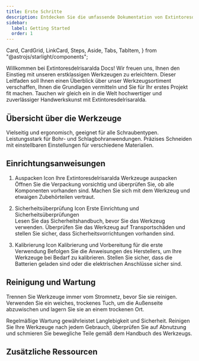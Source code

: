 ```yaml
---
title: Erste Schritte
description: Entdecken Sie die umfassende Dokumentation von Extintoresdelrisaralda für einen eingehenden Einblick in unsere erstklassigen Werkzeuge und Bauleistungen. 
sidebar:
  label: Getting Started
  order: 1
---
```


  Card,
  CardGrid,
  LinkCard,
  Steps,
  Aside,
  Tabs,
  TabItem,
} from "@astrojs/starlight/components";

Willkommen bei Extintoresdelrisaralda Docs! Wir freuen uns, Ihnen den Einstieg mit unseren erstklassigen Werkzeugen zu erleichtern. Dieser Leitfaden soll Ihnen einen Überblick über unser Werkzeugsortiment verschaffen, Ihnen die Grundlagen vermitteln und Sie für Ihr erstes Projekt fit machen. Tauchen wir gleich ein in die Welt hochwertiger und zuverlässiger Handwerkskunst mit Extintoresdelrisaralda.

## Übersicht über die Werkzeuge

<CardGrid>
  <Card title="Schraubendreher-Set" icon="seti:config">
    Vielseitig und ergonomisch, geeignet für alle Schraubentypen.
    <LinkCard title="Mehr erfahren" href="de/guides/getting-started" />
  </Card>
  <Card title="Schlagbohrmaschine" icon="seti:pipeline">
    Leistungsstark für Bohr- und Schlagbohranwendungen.
    <LinkCard title="Mehr erfahren" href="de/guides/getting-started" />
  </Card>
  <Card title="Elektrosägen" icon="seti:crystal">
    Präzises Schneiden mit einstellbaren Einstellungen für verschiedene Materialien.
    <LinkCard title="Mehr erfahren" href="de/guides/getting-started" />
  </Card>
</CardGrid>

## Einrichtungsanweisungen

<Steps>

1. Auspacken Icon Ihre Extintoresdelrisaralda Werkzeuge auspacken  
   Öffnen Sie die Verpackung vorsichtig und überprüfen Sie, ob alle Komponenten vorhanden sind. Machen Sie sich mit dem Werkzeug und etwaigen Zubehörteilen vertraut.

2. Sicherheitsüberprüfung Icon Erste Einrichtung und Sicherheitsüberprüfungen  
   Lesen Sie das Sicherheitshandbuch, bevor Sie das Werkzeug verwenden. Überprüfen Sie das Werkzeug auf Transportschäden und stellen Sie sicher, dass Sicherheitsvorrichtungen vorhanden sind.

3. Kalibrierung Icon Kalibrierung und Vorbereitung für die erste Verwendung
   Befolgen Sie die Anweisungen des Herstellers, um Ihre Werkzeuge bei Bedarf zu kalibrieren. Stellen Sie sicher, dass die Batterien geladen sind oder die elektrischen Anschlüsse sicher sind.

</Steps>


## Reinigung und Wartung

<Aside type="tip">
  Trennen Sie Werkzeuge immer vom Stromnetz, bevor Sie sie reinigen. Verwenden Sie ein weiches, trockenes Tuch, um die
  Außenseite abzuwischen und lagern Sie sie an einem trockenen Ort.
</Aside>

Regelmäßige Wartung gewährleistet Langlebigkeit und Sicherheit. Reinigen Sie Ihre Werkzeuge nach jedem Gebrauch, überprüfen Sie auf Abnutzung und schmieren Sie bewegliche Teile gemäß dem Handbuch des Werkzeugs.

## Zusätzliche Ressourcen

<LinkCard
title="Ausführliche Tutorials"
description="Tauchen Sie mit Experten-Tutorials tief in die Verwendung unserer Werkzeuge ein."
href="de/guides/getting-started"
/>

<LinkCard
title="Video-Demos"
description="Visuelle Anleitungen, um das Beste aus Ihren Werkzeugen herauszuholen."
href="de/guides/getting-started"
/>

<LinkCard
title="Garantieinformationen"
description="Verstehen Sie Ihre Deckung und wie Sie im Bedarfsfall einen Anspruch geltend machen können."
href="de/guides/getting-started"
/>